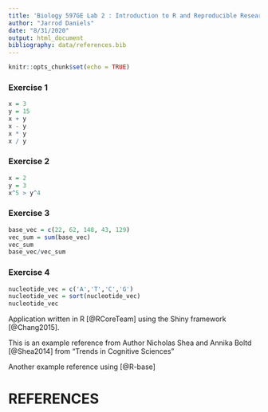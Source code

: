 ---
title: 'Biology 597GE Lab 2 : Introduction to R and Reproducible Research WITH REFERENCES'
author: "Jarrod Daniels"
date: "8/31/2020"
output: html_document
bibliography: data/references.bib
---

```{r setup, include=FALSE}
knitr::opts_chunk$set(echo = TRUE)
```

### Exercise 1
```{r Exercise 1}
x = 3
y = 15
x + y
x - y
x * y
x / y
```

### Exercise 2
```{r Exercise 2}
x = 2
y = 3
x^5 > y^4

```


### Exercise 3
```{r Exercise 3}
base_vec = c(22, 62, 148, 43, 129)
vec_sum = sum(base_vec)
vec_sum
base_vec/vec_sum
```


### Exercise 4
```{r Exercise 4}
nucleotide_vec = c('A','T','C','G')
nucleotide_vec = sort(nucleotide_vec)
nucleotide_vec
```

Application written in R [@RCoreTeam] using the Shiny framework [@Chang2015].

This is an example reference from Author Nicholas Shea and Annika Boltd [@Shea2014] from "Trends in Cognitive Sciences"

Another example reference using [@R-base]


# REFERENCES
